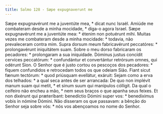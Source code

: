 ```yaml
---
title: Salmo 128 - Sæpe expugnaverunt me
---
```


<div class="grid grid-cols-2 gap-5">
  <span class="col-6 dropcaps text-justify">
    Sæpe expugnavérunt me a juventúte mea, * dicat nunc Israël.
  </span>
  <span class="col-6 dropcaps text-justify">
    Amiúde me combateram desde a minha mocidade, * diga-o agora Israel.
  </span>
  <span class="col-6 text-justify">
    Sæpe expugnavérunt me a juventúte mea: * étenim non potuérunt mihi.
  </span>
  <span class="col-6 text-justify">
    Muitas vezes me combateram desde a minha mocidade: * todavia, não
    prevaleceram contra mim.
  </span>
  <span class="col-6 text-justify">
    Supra dorsum meum fabricavérunt peccatóres: * prolongavérunt iniquitátem
    suam.
  </span>
  <span class="col-6 text-justify">
    Sobre o meu dorso fabricaram os pecadores: * prolongaram a sua iniquidade.
  </span>
  <span class="col-6 text-justify">
    Dóminus justus concídit cervíces peccatórum: * confundántur et convertántur
    retrórsum omnes, qui odérunt Sion.
  </span>
  <span class="col-6 text-justify">
    O Senhor que é justo cortou os pescoços dos pecadores: * fiquem confundidos
    e retrocedam todos os que odeiam Sião.
  </span>
  <span class="col-6 text-justify">
    Fiant sicut fænum tectórum: * quod priúsquam evellátur, exáruit:
  </span>
  <span class="col-6 text-justify">
    Sejam como a erva dos telhados: * a qual seca antes de ser arrancada:
  </span>
  <span class="col-6 text-justify">
    De quo non implévit manum suam qui metit, * et sinum suum qui manípulos
    cólligit.
  </span>
  <span class="col-6 text-justify">
    Da qual o ceifeiro não encheu a mão, * nem seus braços o que apanha seus
    feixes.
  </span>
  <span class="col-6 text-justify">
    Et non dixérunt qui præteríbant: benedíctio Dómini super vos: * benedíximus
    vobis in nómine Dómini.
  </span>
  <span class="col-6 text-justify">
    Não disseram os que passavam: a bênção do Senhor seja sobre vós: * nós vos
    abençoamos no nome do Senhor.
  </span>
</div>
